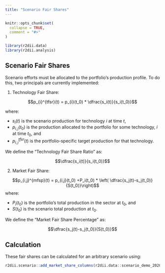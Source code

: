 ```yaml
---
title: "Scenario Fair Shares"
---
```


```r
knitr::opts_chunk$set(
  collapse = TRUE,
  comment = "#>"
)
```

```r
library(r2dii.data)
library(r2dii.analysis)
```

## Scenario Fair Shares

Scenario efforts must be allocated to the portfolio's production profile. To do this, two principals are currently implemented:

1. Technology Fair Share:

$$p_{i}^{tfsr}(t) = p_{i}(t_0) * \dfrac{s_i(t)}{s_i(t_0)}$$

where:

* $s_i(t)$ is the scenario production for technology $i$ at time $t$,
* $p_{i,j}(t_0)$ is the production allocated to the portfolio for some technology, $i$ at time $t_0$, and
* $p_{i,j}^{tfsr}(t)$ is the portfolio-specific target production for that technology.

We define the "Technology Fair Share Ratio" as:

$$\dfrac{s_i(t)}{s_i(t_0)}$$

2. Market Fair Share:

$$p_{i,j}^{mfsp}(t) = p_{i,j}(t_0) +P_i(t_0) * \left( \dfrac{s_j(t)-s_j(t_0)}{S(t_0)}\right)$$
where:

* $P_i(t_0)$ is the portfolio's total production in the sector at $t_0$, and
* $S(t_0)$ is the scenario total production at $t_0$.

We define the "Market Fair Share Percentage" as:

$$\dfrac{s_j(t)-s_j(t_0)}{S(t_0)}$$

## Calculation

These fair shares can be calculated for an arbitrary scenario using:

```r
r2dii.scenario::add_market_share_columns(r2dii.data::scenario_demo_2020, start_year = 2020)
```
